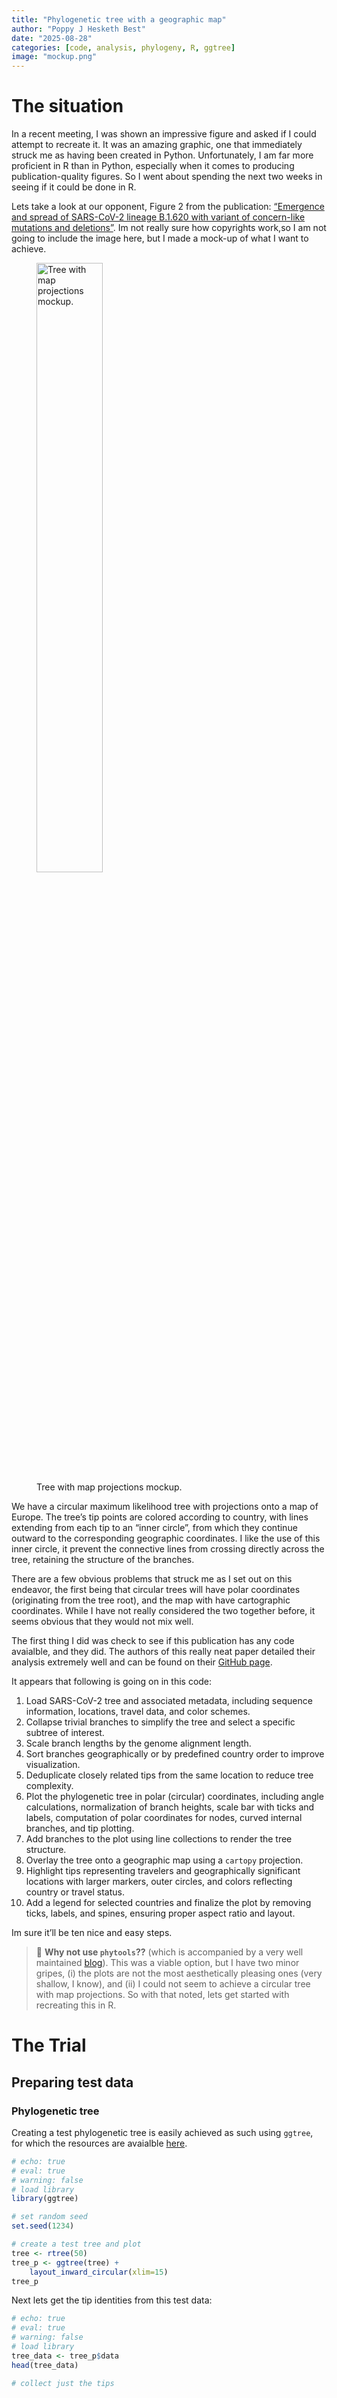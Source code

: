 ```yaml
---
title: "Phylogenetic tree with a geographic map"
author: "Poppy J Hesketh Best"
date: "2025-08-28"
categories: [code, analysis, phylogeny, R, ggtree]
image: "mockup.png"
---
```


# The situation

In a recent meeting, I was shown an impressive figure and asked if I could attempt to recreate it. It was an amazing graphic, one that immediately struck me as having been created in Python. Unfortunately, I am far more proficient in R than in Python, especially when it comes to producing publication-quality figures. So I went about spending the next two weeks in seeing if it could be done in R.

Lets take a look at our opponent, Figure 2 from the publication: ["Emergence and spread of SARS-CoV-2 lineage B.1.620 with variant of concern-like mutations and deletions"](https://pmc.ncbi.nlm.nih.gov/articles/PMC8486757/pdf/41467_2021_Article_26055.pdf). Im not really sure how copyrights work,so I am not going to include the image here, but I made a mock-up of what I want to achieve.

![Tree with map projections mockup.](mockup.png){width=50%}

We have a circular maximum likelihood tree with projections onto a map of Europe. The tree’s tip points are colored according to country, with lines extending from each tip to an "inner circle", from which they continue outward to the corresponding geographic coordinates. I like the use of this inner circle, it prevent the connective lines from crossing directly across the tree, retaining the structure of the branches.

There are a few obvious problems that struck me as I set out on this endeavor, the first being that circular trees will have polar coordinates (originating from the tree root), and the map with have cartographic coordinates. While I have not really considered the two together before, it seems obvious that they would not mix well.

The first thing I did was check to see if this publication has any code avaialble, and they did. The authors of this really neat paper detailed their analysis extremely well and can be found on their [GitHub page](https://github.com/evogytis/B.1.620-in-Europe/blob/main/scripts/B.1.620-circular-map.ipynb).

It appears that following is going on in this code:

1. Load SARS-CoV-2 tree and associated metadata, including sequence information, locations, travel data, and color schemes.
2. Collapse trivial branches to simplify the tree and select a specific subtree of interest.
3. Scale branch lengths by the genome alignment length.
4. Sort branches geographically or by predefined country order to improve visualization.
5. Deduplicate closely related tips from the same location to reduce tree complexity.
6. Plot the phylogenetic tree in polar (circular) coordinates, including angle calculations, normalization of branch heights, scale bar with ticks and labels, computation of polar coordinates for nodes, curved internal branches, and tip plotting.
7. Add branches to the plot using line collections to render the tree structure.
8. Overlay the tree onto a geographic map using a `cartopy` projection.
9. Highlight tips representing travelers and geographically significant locations with larger markers, outer circles, and colors reflecting country or travel status.
10. Add a legend for selected countries and finalize the plot by removing ticks, labels, and spines, ensuring proper aspect ratio and layout.

Im sure it'll be ten nice and easy steps.

> 🤔 **Why not use `phytools`??** (which is accompanied by a very well maintained [blog](https://blog.phytools.org/2019/03/projecting-phylogenetic-tree-onto-map.html)). This was a viable option, but I have two minor gripes, (i) the plots are not the most aesthetically pleasing ones (very shallow, I know), and (ii) I could not seem to achieve a circular tree with map projections. So with that noted, lets get started with recreating this in R.

# The Trial

## Preparing test data

### Phylogenetic tree

Creating a test phylogenetic tree is easily achieved as such using `ggtree`, for which the resources are avaialble [here](https://yulab-smu.top/treedata-book/chapter4.html).

```r
# echo: true
# eval: true
# warning: false
# load library
library(ggtree)

# set random seed
set.seed(1234)

# create a test tree and plot
tree <- rtree(50)
tree_p <- ggtree(tree) + 
    layout_inward_circular(xlim=15)
tree_p
```

Next lets get the tip identities from this test data:

```r
# echo: true
# eval: true
# warning: false
# load library
tree_data <- tree_p$data
head(tree_data)

# collect just the tips
```
